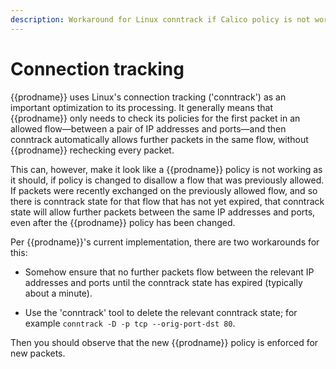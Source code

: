 ```yaml
---
description: Workaround for Linux conntrack if Calico policy is not working as it should.
---
```


# Connection tracking

{{prodname}} uses Linux's connection tracking ('conntrack') as an important
optimization to its processing. It generally means that {{prodname}} only needs to
check its policies for the first packet in an allowed flow—between a pair of
IP addresses and ports—and then conntrack automatically allows further
packets in the same flow, without {{prodname}} rechecking every packet.

This can, however, make it look like a {{prodname}} policy is not working as it
should, if policy is changed to disallow a flow that was previously allowed.
If packets were recently exchanged on the previously allowed flow, and so there
is conntrack state for that flow that has not yet expired, that conntrack state
will allow further packets between the same IP addresses and ports, even after
the {{prodname}} policy has been changed.

Per {{prodname}}'s current implementation, there are two workarounds for this:

- Somehow ensure that no further packets flow between the relevant IP
  addresses and ports until the conntrack state has expired (typically about
  a minute).

- Use the 'conntrack' tool to delete the relevant conntrack state; for example
  `conntrack -D -p tcp --orig-port-dst 80`.

Then you should observe that the new {{prodname}} policy is enforced for new packets.
